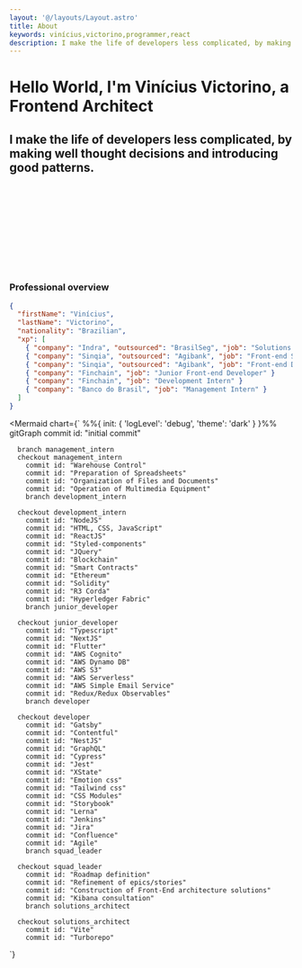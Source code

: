 ```yaml
---
layout: '@/layouts/Layout.astro'
title: About
keywords: vinícius,victorino,programmer,react
description: I make the life of developers less complicated, by making well thought decisions decisions and introducing patterns.
---
```




<Hero clip={hero}>

# Hello World, I'm Vinícius Victorino, a Frontend Architect

## I make the life of developers less complicated, by making well thought decisions and introducing good patterns.

<Svg
  slot="image"
  className="relative mb-[-70%]"
  alt="Me as a Rick and Morty Character"
  src={meRicknmorty}
/>

</Hero>

<div className="container flex flex-col gap-16 p-8 py-32 mx-auto">

### Professional overview

```json
{
  "firstName": "Vinícius",
  "lastName": "Victorino",
  "nationality": "Brazilian",
  "xp": [
    { "company": "Indra", "outsourced": "BrasilSeg", "job": "Solutions Architect" },
    { "company": "Sinqia", "outsourced": "Agibank", "job": "Front-end Squad Leader" }
    { "company": "Sinqia", "outsourced": "Agibank", "job": "Front-end Developer" }
    { "company": "Finchain", "job": "Junior Front-end Developer" }
    { "company": "Finchain", "job": "Development Intern" }
    { "company": "Banco do Brasil", "job": "Management Intern" }
  ]
}
```

<Mermaid
  chart={`
    %%{ init: { 'logLevel': 'debug', 'theme': 'dark' } }%%
    gitGraph
      commit id: "initial commit"

      branch management_intern
      checkout management_intern
        commit id: "Warehouse Control"
        commit id: "Preparation of Spreadsheets"
        commit id: "Organization of Files and Documents"
        commit id: "Operation of Multimedia Equipment"
        branch development_intern

      checkout development_intern
        commit id: "NodeJS"
        commit id: "HTML, CSS, JavaScript"
        commit id: "ReactJS"
        commit id: "Styled-components"
        commit id: "JQuery"
        commit id: "Blockchain"
        commit id: "Smart Contracts"
        commit id: "Ethereum"
        commit id: "Solidity"
        commit id: "R3 Corda"
        commit id: "Hyperledger Fabric"
        branch junior_developer

      checkout junior_developer
        commit id: "Typescript"
        commit id: "NextJS"
        commit id: "Flutter"
        commit id: "AWS Cognito"
        commit id: "AWS Dynamo DB"
        commit id: "AWS S3"
        commit id: "AWS Serverless"
        commit id: "AWS Simple Email Service"
        commit id: "Redux/Redux Observables"
        branch developer

      checkout developer
        commit id: "Gatsby"
        commit id: "Contentful"
        commit id: "NestJS"
        commit id: "GraphQL"
        commit id: "Cypress"
        commit id: "Jest"
        commit id: "XState"
        commit id: "Emotion css"
        commit id: "Tailwind css"
        commit id: "CSS Modules"
        commit id: "Storybook"
        commit id: "Lerna"
        commit id: "Jenkins"
        commit id: "Jira"
        commit id: "Confluence"
        commit id: "Agile"
        branch squad_leader

      checkout squad_leader
        commit id: "Roadmap definition"
        commit id: "Refinement of epics/stories"
        commit id: "Construction of Front-End architecture solutions"
        commit id: "Kibana consultation"
        branch solutions_architect

      checkout solutions_architect
        commit id: "Vite"
        commit id: "Turborepo"

`}

> </Mermaid>

</div>
